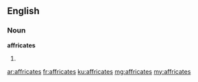 ==English==

===Noun===
'''affricates'''

# {{plural of|affricate}}

[[ar:affricates]]
[[fr:affricates]]
[[ku:affricates]]
[[mg:affricates]]
[[my:affricates]]